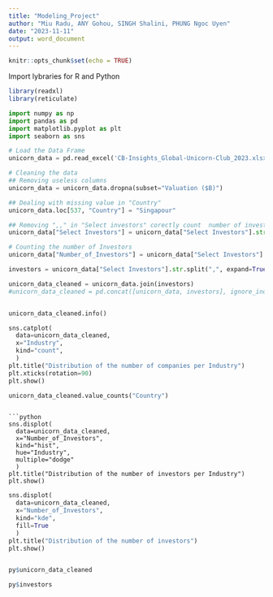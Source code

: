 ```yaml
---
title: "Modeling_Project"
author: "Miu Radu, ANY Gohou, SINGH Shalini, PHUNG Ngoc Uyen"
date: "2023-11-11"
output: word_document
---
```


```r
knitr::opts_chunk$set(echo = TRUE)
```

Import lybraries for R and Python

```r
library(readxl)
library(reticulate)
```

```python
import numpy as np 
import pandas as pd
import matplotlib.pyplot as plt 
import seaborn as sns
```

```python
# Load the Data Frame
unicorn_data = pd.read_excel('CB-Insights_Global-Unicorn-Club_2023.xlsx')
```

```python
# Cleaning the data
## Removing useless columns
unicorn_data = unicorn_data.dropna(subset="Valuation ($B)")

## Dealing with missing value in "Country"
unicorn_data.loc[537, "Country"] = "Singapour"

## Removing ",," in "Select investors" corectly count  number of investors
unicorn_data["Select Investors"] = unicorn_data["Select Investors"].str.replace(",,",",")

# Counting the number of Investors
unicorn_data["Number_of_Investors"] = unicorn_data["Select Investors"].str.split(",", expand=False).str.len()

investors = unicorn_data["Select Investors"].str.split(",", expand=True)

unicorn_data_cleaned = unicorn_data.join(investors)
#unicorn_data_cleaned = pd.concat([unicorn_data, investors], ignore_index=True)


unicorn_data_cleaned.info()

```

```python
sns.catplot(
  data=unicorn_data_cleaned,
  x="Industry",
  kind="count", 
  )
plt.title("Distribution of the number of companies per Industry")
plt.xticks(rotation=90)
plt.show()
```
```python
unicorn_data_cleaned.value_counts("Country")
```
```

```python
sns.displot(
  data=unicorn_data_cleaned,
  x="Number_of_Investors",
  kind="hist", 
  hue="Industry", 
  multiple="dodge"
  )
plt.title("Distribution of the number of investors per Industry")
plt.show()
```

```python
sns.displot(
  data=unicorn_data_cleaned,
  x="Number_of_Investors",
  kind="kde",
  fill=True
  )
plt.title("Distribution of the number of investors")
plt.show()
```

```python

```

```r
py$unicorn_data_cleaned

py$investors
```
